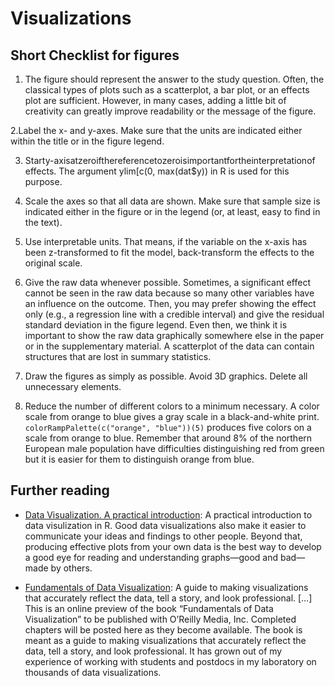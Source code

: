 # Visualizations {#figures}

## Short Checklist for figures
1. The figure should represent the answer to the study question. Often, the classical types of plots such as a scatterplot, a bar plot, or an effects plot are sufficient. However, in many cases, adding a little bit of creativity can greatly
improve readability or the message of the figure.

2.Label the x- and y-axes. Make sure that the units are indicated either within
the title or in the figure legend.

3. Starty-axisatzeroifthereferencetozeroisimportantfortheinterpretationof
effects. The argument ylim[c(0, max(dat$y)) in R is used for this
purpose.

4. Scale the axes so that all data are shown. Make sure that sample size is
indicated either in the figure or in the legend (or, at least, easy to find in the
text).

5. Use interpretable units. That means, if the variable on the x-axis has been
z-transformed to fit the model, back-transform the effects to the original scale.

6. Give the raw data whenever possible. Sometimes, a significant effect cannot be seen in the raw data because so many other variables have an influence on the outcome. Then, you may prefer showing the effect only (e.g., a regression line with a credible interval) and give the residual standard deviation in the figure legend. Even then, we think it is important to show the raw data graphically somewhere else in the paper or in the supplementary material. A scatterplot of the data can contain structures that are lost in summary statistics.

7. Draw the figures as simply as possible. Avoid 3D graphics. Delete all unnecessary elements.

8. Reduce the number of different colors to a minimum necessary. A color scale from orange to blue gives a gray scale in a black-and-white print. `colorRampPalette(c("orange", "blue"))(5)` produces five colors on a scale from orange to blue. Remember that around 8% of the northern European male population have difficulties distinguishing red from green but it is easier for them to distinguish orange from blue.

## Further reading {-}
- [Data Visualization. A practical introduction](https://socviz.co): A practical introduction to data visulization in R. Good data visualizations also make it easier to communicate your ideas and findings to other people. Beyond that, producing effective plots from your own data is the best way to develop a good eye for reading and understanding graphs—good and bad—made by others.

- [Fundamentals of Data Visualization](https://serialmentor.com/dataviz/): A guide to making visualizations that accurately reflect the data, tell a story, and look professional. […] This is an online preview of the book “Fundamentals of Data Visualization” to be published with O’Reilly Media, Inc. Completed chapters will be posted here as they become available. The book is meant as a guide to making visualizations that accurately reflect the data, tell a story, and look professional. It has grown out of my experience of working with students and postdocs in my laboratory on thousands of data visualizations. 



